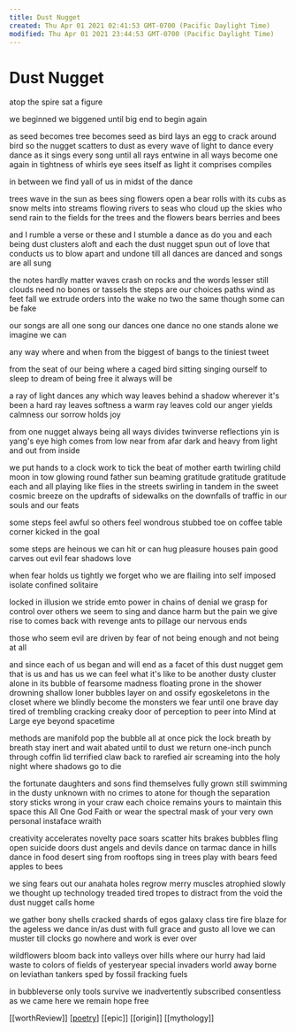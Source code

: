 ```yaml
---
title: Dust Nugget
created: Thu Apr 01 2021 02:41:53 GMT-0700 (Pacific Daylight Time)
modified: Thu Apr 01 2021 23:44:53 GMT-0700 (Pacific Daylight Time)
---
```


# Dust Nugget

atop the spire sat a figure

we beginned
we biggened
until big end
to begin again

as seed becomes tree
becomes seed
as bird lays an egg
to crack around bird
so the nugget scatters
to dust as every wave
of light
to dance every dance
as it sings every song
until all rays entwine
in all ways become
one again
in tightness of whirls
eye sees itself
as light it
comprises
compiles

in between
we find yall of us
in midst of the dance

trees wave in the sun
as bees sing
flowers open
a bear rolls with its cubs
as snow melts into streams
flowing rivers to seas
who cloud up the skies
who send rain to the fields
for the trees and the flowers
bears berries and bees

and I rumble a verse
or these and I
stumble a dance
as do you and each being
dust clusters aloft
and each the dust nugget
spun out of love
that conducts us to blow
apart and undone
till all dances are danced
and songs are all sung

the notes hardly matter
waves crash on rocks
and the words lesser still
clouds need no bones or tassels
the steps are our choices
paths wind as feet fall
we extrude orders
into the wake
no two the same
though some can be fake

our songs are all one song
our dances one dance
no one stands alone
we imagine we can

any way where and when
from the biggest of bangs
to the tiniest tweet

from the seat of our being
where a caged bird sitting singing
ourself to sleep
to dream of being free
it always will be

a ray of light dances
any which way
leaves behind a shadow
wherever it's been
a hard ray leaves softness
a warm ray leaves cold
our anger yields calmness
our sorrow holds joy

from one nugget always
being all ways divides
twinverse reflections
yin is yang's eye
high comes from low
near from afar
dark and heavy from light
and out from inside

we put hands to a clock
work to tick the beat
of mother earth twirling
child moon in tow glowing
round father sun beaming
gratitude
gratitude
gratitude each
and all playing
like flies in the streets
swirling in tandem
in the sweet cosmic breeze
on the updrafts of sidewalks
on the downfalls of traffic
in our souls and our feats

some steps feel awful
so others feel wondrous
stubbed toe on coffee table
corner kicked in the goal

some steps are heinous
we can hit or can hug
pleasure houses pain
good carves out evil
fear shadows love

when fear holds us tightly
we forget who we are
flailing into self
imposed isolate
confined solitaire

locked in illusion
we stride emto power
in chains of denial
we grasp for control
over others we seem to
sing and dance harm but
the pain we give rise to
comes back with revenge ants
to pillage our nervous ends

those who seem evil
are driven by fear
of not being enough
and not being at all

and since each of us
began and will end as a facet
of this dust nugget gem
that is us and has us
we can feel what it's like
to be another
dusty cluster
alone in its bubble
of fearsome madness
floating prone
in the shower
drowning shallow
loner bubbles
layer on and ossify
egoskeletons in the closet
where we blindly become
the monsters we fear
until one brave day
tired of trembling
cracking creaky door
of perception to peer
into Mind at Large
eye beyond spacetime

methods are manifold
pop the bubble all at once
pick the lock breath by breath
stay inert and wait abated
until to dust we return
one-inch punch
through coffin lid
terrified claw
back to rarefied air
screaming into the holy night
where shadows go to die

the fortunate daughters
and sons find themselves
fully grown
still swimming
in the dusty
unknown with no crimes
to atone for though
the separation story
sticks wrong in your craw
each choice remains yours
to maintain this space
this All One God Faith
or wear the spectral mask
of your very own personal
instaface wraith

creativity accelerates
novelty pace soars
scatter hits brakes
bubbles fling open
suicide doors
dust angels and devils
dance on tarmac
dance in hills
dance in food desert
sing from rooftops
sing in trees
play with bears
feed apples to bees

we sing fears out
our anahata holes
regrow merry muscles
atrophied slowly
we thought up technology
treaded tired tropes
to distract from the void
the dust nugget calls home

we gather bony shells
cracked shards of egos
galaxy class tire fire
blaze for the ageless
we dance in/as dust
with full grace and gusto
all love we can muster
till clocks go nowhere
and work is ever over

wildflowers bloom
back into valleys
over hills where our hurry
had laid waste to colors
of fields of yesteryear
special invaders
world away
borne on
leviathan tankers
sped by
fossil fracking fuels

in bubbleverse
only tools survive
we inadvertently subscribed
consentless as we came
here we remain hope
free

[[worthReview]] [[poetry]] [[epic]] [[origin]] [[mythology]]

[//begin]: # "Autogenerated link references for markdown compatibility"
[poetry]: ../forget/poetry "poetry"
[//end]: # "Autogenerated link references"